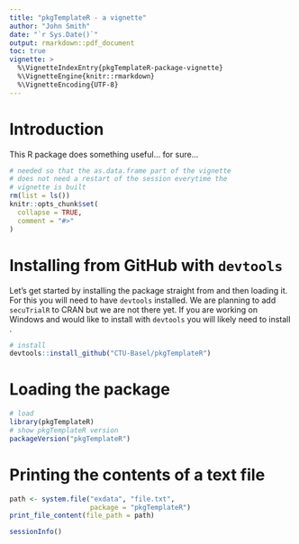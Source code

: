 ```yaml
---
title: "pkgTemplateR - a vignette"
author: "John Smith"
date: "`r Sys.Date()`"
output: rmarkdown::pdf_document
toc: true
vignette: >
  %\VignetteIndexEntry{pkgTemplateR-package-vignette}
  %\VignetteEngine{knitr::rmarkdown}
  %\VignetteEncoding{UTF-8}
---
```


\newpage

# Introduction

This R package does something useful... for sure...

```r
# needed so that the as.data.frame part of the vignette
# does not need a restart of the session everytime the
# vignette is built
rm(list = ls())
knitr::opts_chunk$set(
  collapse = TRUE,
  comment = "#>"
)
```

# Installing from GitHub with `devtools`

Let's get started by installing the package straight from
[\textcolor{blue}{GitHub}](https://github.com/SwissClinicalTrialOrganisation/secuTrialR)
and then loading it. For this you will need to have `devtools` installed. We are
planning to add `secuTrialR` to CRAN but we are not there yet. If you are working on Windows and would
like to install with `devtools` you  will likely need to install
[\textcolor{blue}{Rtools}](https://cran.r-project.org/bin/windows/Rtools/).

\vspace{5pt}

```r
# install
devtools::install_github("CTU-Basel/pkgTemplateR")
```


# Loading the package

```r
# load
library(pkgTemplateR)
# show pkgTemplateR version
packageVersion("pkgTemplateR")
```

# Printing the contents of a text file

```r
path <- system.file("exdata", "file.txt",
                    package = "pkgTemplateR")
print_file_content(file_path = path)
```


\newpage
```r
sessionInfo()
```


